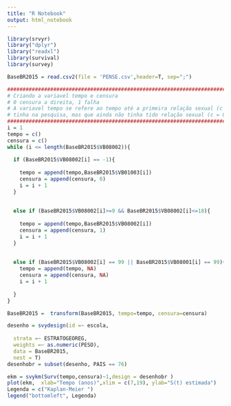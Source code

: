 ---
title: "R Notebook"
output: html_notebook
---

 

```{r}
library(srvyr)
library("dplyr")
library("readxl")
library(survival)
library(survey)

```

```{r}
BaseBR2015 = read.csv2(file = 'PENSE.csv',header=T, sep=";")
```

```{r}
#####################################################################################################
# Criando a variavel tempo e censura
# 0 censura a direita, 1 falha
# A variavel tempo se refere ao tempo até a primeira relação sexual (c = 1) ou a idade que o individuo
# tinha na pesquisa, mas que ainda não tinha tido relação sexual (c = 0)
#####################################################################################################
i = 1 
tempo = c()
censura = c()
while (i <= length(BaseBR2015$VB08002)){
  
  if (BaseBR2015$VB08002[i] == -1){
    
    tempo = append(tempo,BaseBR2015$VB01003[i])
    censura = append(censura, 0)
    i = i + 1
  }  
  
  
  else if (BaseBR2015$VB08002[i]>=9 && BaseBR2015$VB08002[i]<=18){
    
    tempo = append(tempo,BaseBR2015$VB08002[i])
    censura = append(censura, 1)
    i = i + 1
  }
    
  
  else if (BaseBR2015$VB08002[i] == 99 || BaseBR2015$VB08001[i] == 99){
    tempo = append(tempo, NA)
    censura = append(censura, NA) 
    i = i + 1
    
  }
}

BaseBR2015 =  transform(BaseBR2015, tempo=tempo, censura=censura)

```

```{r}
desenho = svydesign(id =~ escola,
                    
  strata =~ ESTRATOGEOREG,
  weights =~ as.numeric(PESO),
  data = BaseBR2015,
  nest = T)
desenhobr = subset(desenho, PAIS == 76) 

```

```{r}
ekm = svykm(Surv(tempo,censura)~1,design = desenhobr )
plot(ekm,  xlab="Tempo (anos)",xlim = c(7,19), ylab="S(t) estimada")
Legenda = c("Kaplan-Meier ")
legend("bottomleft", Legenda)

```

